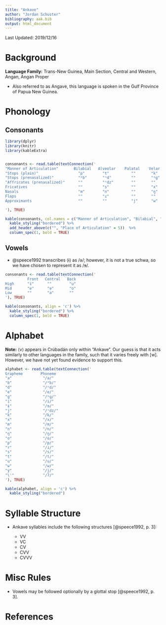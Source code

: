 ```yaml
---
title: "Ankave"
author: "Jordan Schuster"
bibliography: aak.bib
output: html_document
---
```


Last Updated: 2019/12/16

# Background

**Language Family:** Trans-New Guinea, Main Section, Central and Western, Angan, Angan Proper

* Also referred to as Angave, this language is spoken in the Gulf Province of Papua New Guinea.

# Phonology

## Consonants


```r

library(dplyr)
library(knitr)
library(kableExtra)


consonants <- read.table(textConnection('
"Manner of Articulation"       Bilabial   Alveolar    Palatal    Velar    Glottal
"Stops (plain)"                  "p"        "t"          ""       "k"       "ʔ"
"Stops (prenasalized)"           "ᵐb"       "ⁿd"         ""       "ᵑg"      ""
"Affricates (prenasalized)"      ""         "ⁿdz"        ""       ""        ""
Fricatives                       ""         "s"          ""       "x"       ""
Nasals                           "m"        "n"          ""       "ŋ"       ""
Flaps                            ""         "ɾ"          ""       ""        ""
Approximants                     ""         ""           "j"      "w"       ""

'), TRUE)

kable(consonants, col.names = c("Manner of Articulation", "Bilabial", "Alveolar", "Palatal", "Velar", "Glottal"), align = 'c') %>%
  kable_styling("bordered") %>%
  add_header_above(c("", "Place of Articulation" = 5))  %>%
  column_spec(1, bold = TRUE)
```

## Vowels

* @speece1992 transcribes ⟨ɨ⟩ as /ə/; however, it is not a true schwa, so we have chosen to represent it as /ɘ/.


```r
consonants <- read.table(textConnection('
          Front   Central   Back
High      "i"      ""        "u"
Mid       "e"      "ɘ"       "o"
Low       ""       "a"       ""
'), TRUE)

kable(consonants, align = 'c') %>%
  kable_styling("bordered") %>%
  column_spec(1, bold = TRUE)
```

# Alphabet

**Note:** ⟨v⟩ appears in Crúbadán only within "Ankave". Our guess is that it acts similarly to other languages in the family, such that it varies freely with [w]. However, we have not yet found evidence to support this.


```r

alphabet <- read.table(textConnection('
Grapheme        Phoneme  
"a"              "/a/"
"b"              "/ᵐb/"
"d"              "/ⁿd/"
"e"              "/e/"
"g"              "/ᵑɡ/"
"i"              "/i/"
"ɨ"              "/ɘ/"
"j"              "/ⁿdz/"
"k"              "/k/"
"x"              "/x/"
"m"              "/m/"
"n"              "/n/"
"ŋ"              "/ŋ/"
"o"              "/o/"
"p"              "/p/"
"r"              "/ɾ/"
"s"              "/s/"
"t"              "/t/"
"u"              "/u/"
"w"              "/w/"
"y"              "/j/"
"\'"             "/ʔ/"
'), TRUE)

kable(alphabet, align = 'c') %>%
  kable_styling("bordered")
```

# Syllable Structure

* Ankave syllables include the following structures [@speece1992, p. 3]:

    - VV
    - VC
    - CV
    - CVV
    - CVVV

# Misc Rules

* Vowels may be followed optionally by a glottal stop [@speece1992, p. 3].

# References
